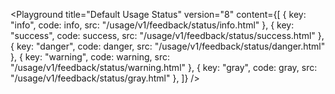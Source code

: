 

<Playground
  title="Default Usage Status"
	version="8"
	content={[
		{ key: "info", code: info, src: "/usage/v1/feedback/status/info.html" },
    { key: "success", code: success, src: "/usage/v1/feedback/status/success.html" },
    { key: "danger", code: danger, src: "/usage/v1/feedback/status/danger.html" },
    { key: "warning", code: warning, src: "/usage/v1/feedback/status/warning.html" },
    { key: "gray", code: gray, src: "/usage/v1/feedback/status/gray.html" },
	]}
/>
